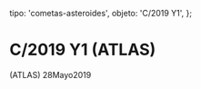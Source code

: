 
  tipo: 'cometas-asteroides',
  objeto: 'C/2019 Y1',
};

# C/2019 Y1 (ATLAS)

<Imagen
  src="registro/c2019-y1_20190528_1_c2019-y1_20200528_i88.jpg"
  fecha="20190528"
/>

 (ATLAS) 28Mayo2019